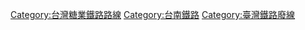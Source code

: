 {{catmore|關廟線}}

[[Category:台灣糖業鐵路路線|Category:台灣糖業鐵路路線]]
[[Category:台南鐵路|Category:台南鐵路]]
[[Category:臺灣鐵路廢線|Category:臺灣鐵路廢線]]